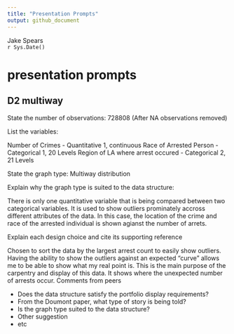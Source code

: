 ```yaml
---
title: "Presentation Prompts"
output: github_document
---
```

Jake Spears    
`r Sys.Date()` 

# presentation prompts

## D2 multiway 

State the number of observations:  728808 (After NA observations removed)

List the variables: 

Number of Crimes - Quantitative 1, continuous
Race of Arrested Person - Categorical 1, 20 Levels
Region of LA where arrest occured - Categorical 2, 21 Levels

State the graph type: Multiway distribution

Explain why the graph type is suited to the data structure:   

There is only one quantitative variable that is being compared between two categorical variables. It is used to show outliers prominately accross different attributes of the data. In this case, the location of the crime and race of the arrested individual is shown agianst the number of arrets.

Explain each design choice and cite its supporting reference 

Chosen to sort the data by the largest arrest count to easily show outliers. Having the ability to show the outliers against an expected "curve" allows me to be able to show what my real point is. This is the main purpose of the carpentry and display of this data. It shows where the unexpected number of arrests occur.
Comments from peers 

- Does the data structure satisfy the portfolio display requirements?  
- From the Doumont paper, what type of story is being told? 
- Is the graph type suited to the data structure? 
- Other suggestion 
- etc